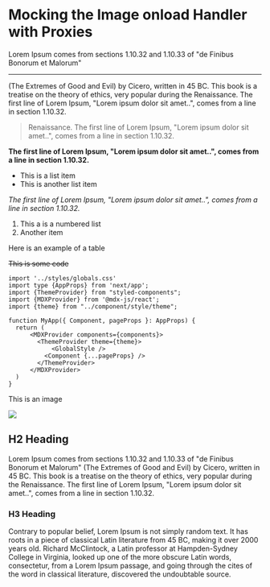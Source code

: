 

# Mocking the Image onload Handler with Proxies
Lorem Ipsum comes from sections 1.10.32 and 1.10.33 of
"de Finibus Bonorum et Malorum"
***
(The Extremes of Good and Evil) by Cicero, written in 45 BC. This book is a treatise on
the theory of ethics, very popular during the Renaissance. The first line of Lorem Ipsum, "Lorem ipsum dolor sit amet..",
comes from a line in section 1.10.32.

> Renaissance. The first line of Lorem Ipsum, "Lorem ipsum dolor sit amet..",
comes from a line in section 1.10.32.

__The first line of Lorem Ipsum, "Lorem ipsum dolor sit amet..",
comes from a line in section 1.10.32.__

- This is a list item
- This is another list item

_The first line of Lorem Ipsum, "Lorem ipsum dolor sit amet..",
comes from a line in section 1.10.32._

1. This a is a numbered list
2. Another item

Here is an example of a table

~~This is some code~~

```tsx
import '../styles/globals.css'
import type {AppProps} from 'next/app';
import {ThemeProvider} from "styled-components";
import {MDXProvider} from '@mdx-js/react';
import {theme} from "../component/style/theme";

function MyApp({ Component, pageProps }: AppProps) {
  return (
      <MDXProvider components={components}>
        <ThemeProvider theme={theme}>
            <GlobalStyle />
          <Component {...pageProps} />
        </ThemeProvider>
      </MDXProvider>
  )
}
```

This is an image

<Image
    src="/bg.jpeg"
    layout='responsive'
    width={700}
    height={500}
    objectFit='cover'
    className='img'
/>


## H2 Heading
Lorem Ipsum comes from sections 1.10.32 and 1.10.33 of
"de Finibus Bonorum et Malorum" (The Extremes of Good and Evil) by Cicero, written in 45 BC. This book is a treatise on
the theory of ethics, very popular during the Renaissance. The first line of Lorem Ipsum, "Lorem ipsum dolor sit amet..",
comes from a line in section 1.10.32.
### H3 Heading
Contrary to popular belief, Lorem Ipsum is not simply random text. It has roots in a piece of classical Latin literature
from 45 BC, making it over 2000 years old. Richard McClintock, a Latin professor at Hampden-Sydney College in Virginia,
looked up one of the more obscure Latin words, consectetur, from a Lorem Ipsum passage, and going through the cites of the
word in classical literature, discovered the undoubtable source.